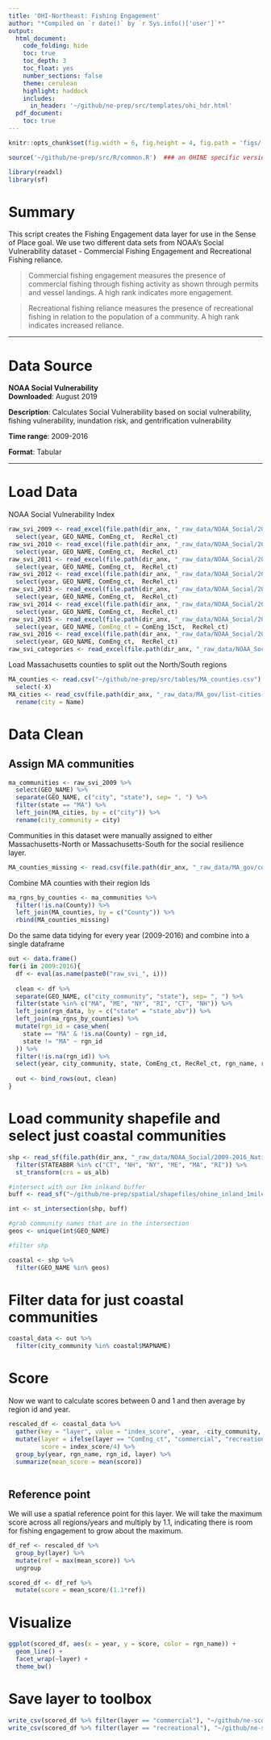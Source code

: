 ```yaml
---
title: 'OHI-Northeast: Fishing Engagement'
author: "*Compiled on `r date()` by `r Sys.info()['user']`*"
output: 
  html_document:
    code_folding: hide
    toc: true
    toc_depth: 3
    toc_float: yes
    number_sections: false
    theme: cerulean
    highlight: haddock
    includes: 
      in_header: '~/github/ne-prep/src/templates/ohi_hdr.html'
  pdf_document:
    toc: true
---
```


``` r
knitr::opts_chunk$set(fig.width = 6, fig.height = 4, fig.path = 'figs/', message = FALSE, warning = FALSE)

source('~/github/ne-prep/src/R/common.R')  ### an OHINE specific version of common.R

library(readxl)
library(sf)
```

# Summary

This script creates the Fishing Engagement data layer for use in the Sense of Place goal. We use two different data sets from NOAA's Social Vulnerability dataset - Commercial Fishing Engagement and Recreational Fishing reliance.

> Commercial fishing engagement measures the presence of commercial fishing through fishing activity as shown through permits and vessel landings. A high rank indicates more engagement.

> Recreational fishing reliance measures the presence of recreational fishing in relation to the population of a community. A high rank indicates increased reliance.

***

# Data Source

**NOAA Social Vulnerability**  
**Downloaded**: August 2019

**Description**: Calculates Social Vulnerability based on social vulnerability, fishing vulnerability, inundation risk, and gentrification vulnerability  

**Time range**: 2009-2016

**Format**: Tabular

***

# Load Data

NOAA Social Vulnerability Index
```r
raw_svi_2009 <- read_excel(file.path(dir_anx, "_raw_data/NOAA_Social/2009-2016_National_Indicators_updated_082119_Juliette Verstaen.xlsx"), sheet=1) %>%
  select(year, GEO_NAME, ComEng_ct,  RecRel_ct)
raw_svi_2010 <- read_excel(file.path(dir_anx, "_raw_data/NOAA_Social/2009-2016_National_Indicators_updated_082119_Juliette Verstaen.xlsx"), sheet=2) %>%
  select(year, GEO_NAME, ComEng_ct,  RecRel_ct)
raw_svi_2011 <- read_excel(file.path(dir_anx, "_raw_data/NOAA_Social/2009-2016_National_Indicators_updated_082119_Juliette Verstaen.xlsx"), sheet=3) %>%
  select(year, GEO_NAME, ComEng_ct,  RecRel_ct)
raw_svi_2012 <- read_excel(file.path(dir_anx, "_raw_data/NOAA_Social/2009-2016_National_Indicators_updated_082119_Juliette Verstaen.xlsx"), sheet=4) %>%
  select(year, GEO_NAME, ComEng_ct,  RecRel_ct)
raw_svi_2013 <- read_excel(file.path(dir_anx, "_raw_data/NOAA_Social/2009-2016_National_Indicators_updated_082119_Juliette Verstaen.xlsx"), sheet=5) %>%
  select(year, GEO_NAME, ComEng_ct,  RecRel_ct)
raw_svi_2014 <- read_excel(file.path(dir_anx, "_raw_data/NOAA_Social/2009-2016_National_Indicators_updated_082119_Juliette Verstaen.xlsx"), sheet=6) %>%
  select(year, GEO_NAME, ComEng_ct,  RecRel_ct)
raw_svi_2015 <- read_excel(file.path(dir_anx, "_raw_data/NOAA_Social/2009-2016_National_Indicators_updated_082119_Juliette Verstaen.xlsx"), sheet=7) %>%
  select(year, GEO_NAME, ComEng_ct = ComEng_15ct,  RecRel_ct)
raw_svi_2016 <- read_excel(file.path(dir_anx, "_raw_data/NOAA_Social/2009-2016_National_Indicators_updated_082119_Juliette Verstaen.xlsx"), sheet=8) %>%
  select(year, GEO_NAME, ComEng_ct,  RecRel_ct)
raw_svi_categories <- read_excel(file.path(dir_anx, "_raw_data/NOAA_Social/2009-2016_National_Indicators_updated_082119_Juliette Verstaen.xlsx"), sheet=11)
```

Load Massachusetts counties to split out the North/South regions
```r
MA_counties <- read.csv("~/github/ne-prep/src/tables/MA_counties.csv") %>% 
  select(-X)
MA_cities <- read_csv(file.path(dir_anx, "_raw_data/MA_gov/list-cities-massachusetts.csv")) %>% select(Name, County) %>% 
  rename(city = Name)
```

# Data Clean

## Assign MA communities

```r
ma_communities <- raw_svi_2009 %>% 
  select(GEO_NAME) %>% 
  separate(GEO_NAME, c("city", "state"), sep= ", ") %>% 
  filter(state == "MA") %>% 
  left_join(MA_cities, by = c("city")) %>% 
  rename(city_community = city)
```


Communities in this dataset were manually assigned to either Massachusetts-North or Massachusetts-South for the social resilience layer.
```r
MA_counties_missing <- read.csv(file.path(dir_anx, "_raw_data/MA_gov/county_missing_filled.csv"))
```


Combine MA counties with their region Ids
```r
ma_rgns_by_counties <- ma_communities %>% 
  filter(!is.na(County)) %>% 
  left_join(MA_counties, by = c("County")) %>% 
  rbind(MA_counties_missing) 
```

Do the same data tidying for every year (2009-2016) and combine into a single dataframe
```r
out <- data.frame()
for(i in 2009:2016){
  df <- eval(as.name(paste0("raw_svi_", i)))
  
  clean <- df %>%
  separate(GEO_NAME, c("city_community", "state"), sep= ", ") %>% 
  filter(state %in% c("MA", "ME", "NY", "RI", "CT", "NH")) %>% 
  left_join(rgn_data, by = c("state" = "state_abv")) %>%
  left_join(ma_rgns_by_counties) %>%
  mutate(rgn_id = case_when(
    state == "MA" & !is.na(County) ~ rgn_id,
    state != "MA" ~ rgn_id
  )) %>%
  filter(!is.na(rgn_id)) %>%
  select(year, city_community, state, ComEng_ct, RecRel_ct, rgn_name, rgn_id)
  
  out <- bind_rows(out, clean)
}
```

# Load community shapefile and select just coastal communities

```r
shp <- read_sf(file.path(dir_anx, "_raw_data/NOAA_Social/2009-2016_National_Indicators_FINAL_090519/commondata/2016_mapping/2016_National_Indicators_FINAL_082919.shp")) %>%
  filter(STATEABBR %in% c("CT", "NH", "NY", "ME", "MA", "RI")) %>%
  st_transform(crs = us_alb)

#intersect with our 1km inlkand buffer
buff <- read_sf("~/github/ne-prep/spatial/shapefiles/ohine_inland_1mile.shp")

int <- st_intersection(shp, buff)

#grab community names that are in the intersection
geos <- unique(int$GEO_NAME)

#filter shp

coastal <- shp %>%
  filter(GEO_NAME %in% geos)

```


# Filter data for just coastal communities

```r
coastal_data <- out %>%
  filter(city_community %in% coastal$MAPNAME)
```

# Score

Now we want to calculate scores between 0 and 1 and then average by region id and year.

```r
rescaled_df <- coastal_data %>%
  gather(key = "layer", value = "index_score", -year, -city_community, -state, -rgn_name, -rgn_id) %>%
  mutate(layer = ifelse(layer == "ComEng_ct", "commercial", "recreational"), 
         score = index_score/4) %>%
  group_by(year, rgn_name, rgn_id, layer) %>%
  summarize(mean_score = mean(score))
  
```

## Reference point

We will use a spatial reference point for this layer. We will take the maximum score across all regions/years and multiply by 1.1, indicating there is room for fishing engagement to grow about the maximum.

```r

df_ref <- rescaled_df %>%
  group_by(layer) %>%
  mutate(ref = max(mean_score)) %>%
  ungroup
```

```r
scored_df <- df_ref %>%
  mutate(score = mean_score/(1.1*ref))
```


# Visualize

```r
ggplot(scored_df, aes(x = year, y = score, color = rgn_name)) +
  geom_line() +
  facet_wrap(~layer) +
  theme_bw()
```


# Save layer to toolbox

```r
write_csv(scored_df %>% filter(layer == "commercial"), "~/github/ne-scores/region/layers/sop_comm_engagement.csv")
write_csv(scored_df %>% filter(layer == "recreational"), "~/github/ne-scores/region/layers/sop_rec_reliance.csv")
```



